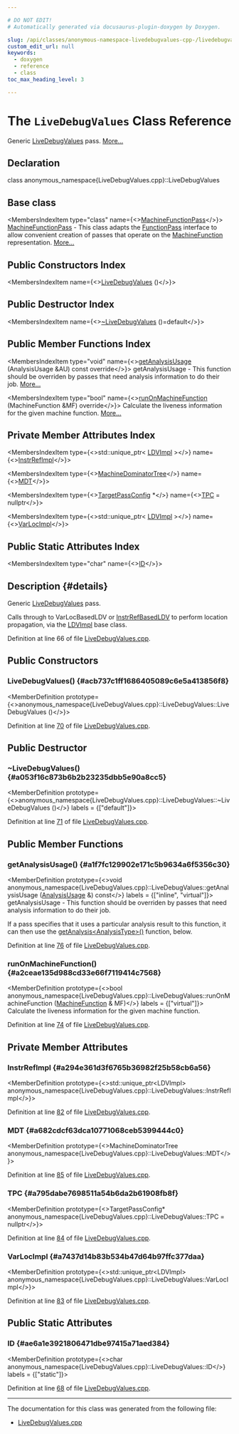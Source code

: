```yaml
---

# DO NOT EDIT!
# Automatically generated via docusaurus-plugin-doxygen by Doxygen.

slug: /api/classes/anonymous-namespace-livedebugvalues-cpp-/livedebugvalues
custom_edit_url: null
keywords:
  - doxygen
  - reference
  - class
toc_max_heading_level: 3

---
```





# The `LiveDebugValues` Class Reference

<DoxygenPage pluginConfig={pluginConfig}>

Generic <a href="/docs/api/classes/anonymous-namespace-livedebugvalues-cpp-/livedebugvalues">LiveDebugValues</a> pass. <a href="#details">More...</a>

## Declaration

<CodeBlock>class anonymous_namespace{LiveDebugValues.cpp}::LiveDebugValues</CodeBlock>

## Base class

<MembersIndex>

<MembersIndexItem
  type="class"
  name={<><a href="/docs/api/classes/llvm/machinefunctionpass">MachineFunctionPass</a></>}>
<a href="/docs/api/classes/llvm/machinefunctionpass">MachineFunctionPass</a> - This class adapts the <a href="/docs/api/classes/llvm/functionpass">FunctionPass</a> interface to allow convenient creation of passes that operate on the <a href="/docs/api/classes/llvm/machinefunction">MachineFunction</a> representation. <a href="/docs/api/classes/llvm/machinefunctionpass/#details">More...</a>
</MembersIndexItem>

</MembersIndex>

## Public Constructors Index

<MembersIndex>

<MembersIndexItem
  name={<><a href="#acb737c1ff1686405089c6e5a413856f8">LiveDebugValues</a> ()</>}>
</MembersIndexItem>

</MembersIndex>

## Public Destructor Index

<MembersIndex>

<MembersIndexItem
  name={<><a href="#a053f16c873b6b2b23235dbb5e90a8cc5">~LiveDebugValues</a> ()=default</>}>
</MembersIndexItem>

</MembersIndex>

## Public Member Functions Index

<MembersIndex>

<MembersIndexItem
  type="void"
  name={<><a href="#a1f7fc129902e171c5b9634a6f5356c30">getAnalysisUsage</a> (AnalysisUsage &amp;AU) const override</>}>
getAnalysisUsage - This function should be overriden by passes that need analysis information to do their job. <a href="#a1f7fc129902e171c5b9634a6f5356c30">More...</a>
</MembersIndexItem>

<MembersIndexItem
  type="bool"
  name={<><a href="#a2ceae135d988cd33e66f7119414c7568">runOnMachineFunction</a> (MachineFunction &amp;MF) override</>}>
Calculate the liveness information for the given machine function. <a href="#a2ceae135d988cd33e66f7119414c7568">More...</a>
</MembersIndexItem>

</MembersIndex>

## Private Member Attributes Index

<MembersIndex>

<MembersIndexItem
  type={<>std::unique&#95;ptr&lt; <a href="/docs/api/classes/llvm/sharedlivedebugvalues/ldvimpl">LDVImpl</a> &gt;</>}
  name={<><a href="#a294e361d3f6765b36982f25b58cb6a56">InstrRefImpl</a></>}>
</MembersIndexItem>

<MembersIndexItem
  type={<><a href="/docs/api/classes/llvm/machinedominatortree">MachineDominatorTree</a></>}
  name={<><a href="#a682cdcf63dca10771068ceb5399444c0">MDT</a></>}>
</MembersIndexItem>

<MembersIndexItem
  type={<><a href="/docs/api/classes/llvm/targetpassconfig">TargetPassConfig</a> &#42;</>}
  name={<><a href="#a795dabe7698511a54b6da2b61908fb8f">TPC</a> = nullptr</>}>
</MembersIndexItem>

<MembersIndexItem
  type={<>std::unique&#95;ptr&lt; <a href="/docs/api/classes/llvm/sharedlivedebugvalues/ldvimpl">LDVImpl</a> &gt;</>}
  name={<><a href="#a7437d14b83b534b47d64b97ffc377daa">VarLocImpl</a></>}>
</MembersIndexItem>

</MembersIndex>

## Public Static Attributes Index

<MembersIndex>

<MembersIndexItem
  type="char"
  name={<><a href="#ae6a1e3921806471dbe97415a71aed384">ID</a></>}>
</MembersIndexItem>

</MembersIndex>

## Description {#details}

Generic <a href="/docs/api/classes/anonymous-namespace-livedebugvalues-cpp-/livedebugvalues">LiveDebugValues</a> pass.

Calls through to VarLocBasedLDV or <a href="/docs/api/classes/livedebugvalues/instrrefbasedldv">InstrRefBasedLDV</a> to perform location propagation, via the <a href="/docs/api/classes/ldvimpl">LDVImpl</a> base class.

Definition at line 66 of file <a href="/docs/api/files/lib/lib/codegen/lib/codegen/livedebugvalues/livedebugvalues-cpp">LiveDebugValues.cpp</a>.

<SectionDefinition>

## Public Constructors

### LiveDebugValues() {#acb737c1ff1686405089c6e5a413856f8}

<MemberDefinition
  prototype={<>anonymous&#95;namespace&#123;LiveDebugValues.cpp&#125;::LiveDebugValues::LiveDebugValues ()</>}>

Definition at line <a href="/docs/api/files/lib/lib/codegen/lib/codegen/livedebugvalues/livedebugvalues-cpp/#l00070">70</a> of file <a href="/docs/api/files/lib/lib/codegen/lib/codegen/livedebugvalues/livedebugvalues-cpp">LiveDebugValues.cpp</a>.
</MemberDefinition>

</SectionDefinition>

<SectionDefinition>

## Public Destructor

### ~LiveDebugValues() {#a053f16c873b6b2b23235dbb5e90a8cc5}

<MemberDefinition
  prototype={<>anonymous&#95;namespace&#123;LiveDebugValues.cpp&#125;::LiveDebugValues::~LiveDebugValues ()</>}
  labels = {["default"]}>

Definition at line <a href="/docs/api/files/lib/lib/codegen/lib/codegen/livedebugvalues/livedebugvalues-cpp/#l00071">71</a> of file <a href="/docs/api/files/lib/lib/codegen/lib/codegen/livedebugvalues/livedebugvalues-cpp">LiveDebugValues.cpp</a>.
</MemberDefinition>

</SectionDefinition>

<SectionDefinition>

## Public Member Functions

### getAnalysisUsage() {#a1f7fc129902e171c5b9634a6f5356c30}

<MemberDefinition
  prototype={<>void anonymous&#95;namespace&#123;LiveDebugValues.cpp&#125;::LiveDebugValues::getAnalysisUsage (<a href="/docs/api/classes/llvm/analysisusage">AnalysisUsage</a> &amp;) const</>}
  labels = {["inline", "virtual"]}>
getAnalysisUsage - This function should be overriden by passes that need analysis information to do their job.

If a pass specifies that it uses a particular analysis result to this function, it can then use the <a href="/docs/api/classes/llvm/pass/#a4863e5e463fb79955269fbf7fbf52b80">getAnalysis&lt;AnalysisType&gt;()</a> function, below.

Definition at line <a href="/docs/api/files/lib/lib/codegen/lib/codegen/livedebugvalues/livedebugvalues-cpp/#l00076">76</a> of file <a href="/docs/api/files/lib/lib/codegen/lib/codegen/livedebugvalues/livedebugvalues-cpp">LiveDebugValues.cpp</a>.
</MemberDefinition>

### runOnMachineFunction() {#a2ceae135d988cd33e66f7119414c7568}

<MemberDefinition
  prototype={<>bool anonymous&#95;namespace&#123;LiveDebugValues.cpp&#125;::LiveDebugValues::runOnMachineFunction (<a href="/docs/api/classes/llvm/machinefunction">MachineFunction</a> &amp; MF)</>}
  labels = {["virtual"]}>
Calculate the liveness information for the given machine function.

Definition at line <a href="/docs/api/files/lib/lib/codegen/lib/codegen/livedebugvalues/livedebugvalues-cpp/#l00074">74</a> of file <a href="/docs/api/files/lib/lib/codegen/lib/codegen/livedebugvalues/livedebugvalues-cpp">LiveDebugValues.cpp</a>.
</MemberDefinition>

</SectionDefinition>

<SectionDefinition>

## Private Member Attributes

### InstrRefImpl {#a294e361d3f6765b36982f25b58cb6a56}

<MemberDefinition
  prototype={<>std::unique&#95;ptr&lt;LDVImpl&gt; anonymous&#95;namespace&#123;LiveDebugValues.cpp&#125;::LiveDebugValues::InstrRefImpl</>}>

Definition at line <a href="/docs/api/files/lib/lib/codegen/lib/codegen/livedebugvalues/livedebugvalues-cpp/#l00082">82</a> of file <a href="/docs/api/files/lib/lib/codegen/lib/codegen/livedebugvalues/livedebugvalues-cpp">LiveDebugValues.cpp</a>.
</MemberDefinition>

### MDT {#a682cdcf63dca10771068ceb5399444c0}

<MemberDefinition
  prototype={<>MachineDominatorTree anonymous&#95;namespace&#123;LiveDebugValues.cpp&#125;::LiveDebugValues::MDT</>}>

Definition at line <a href="/docs/api/files/lib/lib/codegen/lib/codegen/livedebugvalues/livedebugvalues-cpp/#l00085">85</a> of file <a href="/docs/api/files/lib/lib/codegen/lib/codegen/livedebugvalues/livedebugvalues-cpp">LiveDebugValues.cpp</a>.
</MemberDefinition>

### TPC {#a795dabe7698511a54b6da2b61908fb8f}

<MemberDefinition
  prototype={<>TargetPassConfig&#42; anonymous&#95;namespace&#123;LiveDebugValues.cpp&#125;::LiveDebugValues::TPC = nullptr</>}>

Definition at line <a href="/docs/api/files/lib/lib/codegen/lib/codegen/livedebugvalues/livedebugvalues-cpp/#l00084">84</a> of file <a href="/docs/api/files/lib/lib/codegen/lib/codegen/livedebugvalues/livedebugvalues-cpp">LiveDebugValues.cpp</a>.
</MemberDefinition>

### VarLocImpl {#a7437d14b83b534b47d64b97ffc377daa}

<MemberDefinition
  prototype={<>std::unique&#95;ptr&lt;LDVImpl&gt; anonymous&#95;namespace&#123;LiveDebugValues.cpp&#125;::LiveDebugValues::VarLocImpl</>}>

Definition at line <a href="/docs/api/files/lib/lib/codegen/lib/codegen/livedebugvalues/livedebugvalues-cpp/#l00083">83</a> of file <a href="/docs/api/files/lib/lib/codegen/lib/codegen/livedebugvalues/livedebugvalues-cpp">LiveDebugValues.cpp</a>.
</MemberDefinition>

</SectionDefinition>

<SectionDefinition>

## Public Static Attributes

### ID {#ae6a1e3921806471dbe97415a71aed384}

<MemberDefinition
  prototype={<>char anonymous&#95;namespace&#123;LiveDebugValues.cpp&#125;::LiveDebugValues::ID</>}
  labels = {["static"]}>

Definition at line <a href="/docs/api/files/lib/lib/codegen/lib/codegen/livedebugvalues/livedebugvalues-cpp/#l00068">68</a> of file <a href="/docs/api/files/lib/lib/codegen/lib/codegen/livedebugvalues/livedebugvalues-cpp">LiveDebugValues.cpp</a>.
</MemberDefinition>

</SectionDefinition>

<hr/>

The documentation for this class was generated from the following file:

<ul>
<li><a href="/docs/api/files/lib/lib/codegen/lib/codegen/livedebugvalues/livedebugvalues-cpp">LiveDebugValues.cpp</a></li>
</ul>

</DoxygenPage>
